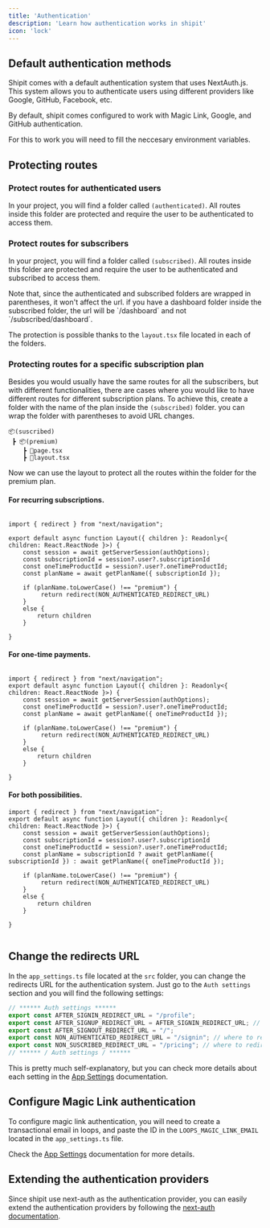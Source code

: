```yaml
---
title: 'Authentication'
description: 'Learn how authentication works in shipit'
icon: 'lock'
---
```


## Default authentication methods

Shipit comes with a default authentication system that uses NextAuth.js. 
This system allows you to authenticate users using different providers like Google, GitHub, Facebook, etc.

By default, shipit comes configured to work with Magic Link, Google, and GitHub authentication.

For this to work you will need to fill the neccesary environment variables.

## Protecting routes
### Protect routes for authenticated users
In your project, you will find a folder called `(authenticated)`. 
All routes inside this folder are protected and require the user to be authenticated to access them.

### Protect routes for subscribers
In your project, you will find a folder called `(subscribed)`.
All routes inside this folder are protected and require the user to be authenticated and subscribed to access them.

<Tip>
Note that, since the authenticated and subscribed folders are wrapped in parentheses, it won't affect the url.
if you have a dashboard folder inside the subscribed folder, the url will be `/dashboard` and not `/subscribed/dashboard`.
</Tip>

The protection is possible thanks to the `layout.tsx` file located in each of the folders.

### Protecting routes for a specific subscription plan
Besides you would usually have the same routes for all the subscribers, but with different functionalities,
there are cases where you would like to have different routes for different subscription plans.
To achieve this, create a folder with the name of the plan inside the `(subscribed)` folder.
you can wrap the folder with parentheses to avoid URL changes.

```
📦(suscribed)
 ┣ 📦(premium)
    ┣ 📜page.tsx
    ┣ 📜layout.tsx
```
Now we can use the layout to protect all the routes within the folder for the premium plan.

#### For recurring subscriptions.

```tsx src/app/suscribed/premium/layout.tsx

import { redirect } from "next/navigation";

export default async function Layout({ children }: Readonly<{ children: React.ReactNode }>) {
    const session = await getServerSession(authOptions);
    const subscriptionId = session?.user?.subscriptionId
    const oneTimeProductId = session?.user?.oneTimeProductId;
    const planName = await getPlanName({ subscriptionId });

    if (planName.toLowerCase() !== "premium") {
         return redirect(NON_AUTHENTICATED_REDIRECT_URL)
    }
    else {
        return children
    }

}
```
#### For one-time payments.

```tsx src/app/suscribed/premium/layout.tsx

import { redirect } from "next/navigation";
export default async function Layout({ children }: Readonly<{ children: React.ReactNode }>) {
    const session = await getServerSession(authOptions);
    const oneTimeProductId = session?.user?.oneTimeProductId;
    const planName = await getPlanName({ oneTimeProductId });

    if (planName.toLowerCase() !== "premium") {
         return redirect(NON_AUTHENTICATED_REDIRECT_URL)
    }
    else {
        return children
    }

}

```
#### For both possibilities.

```tsx src/app/suscribed/premium/layout.tsx
import { redirect } from "next/navigation";
export default async function Layout({ children }: Readonly<{ children: React.ReactNode }>) {
    const session = await getServerSession(authOptions);
    const subscriptionId = session?.user?.subscriptionId
    const oneTimeProductId = session?.user?.oneTimeProductId;
    const planName = subscriptionId ? await getPlanName({ subscriptionId }) : await getPlanName({ oneTimeProductId });

    if (planName.toLowerCase() !== "premium") {
         return redirect(NON_AUTHENTICATED_REDIRECT_URL)
    }
    else {
        return children
    }

}
    
 ```

## Change the redirects URL
In the `app_settings.ts` file located at the `src` folder, you can change the redirects URL for the authentication system.
Just go to the `Auth settings` section and you will find the following settings:

```ts src/app_settings.ts
// ****** Auth settings ******
export const AFTER_SIGNIN_REDIRECT_URL = "/profile";
export const AFTER_SIGNUP_REDIRECT_URL = AFTER_SIGNIN_REDIRECT_URL; // or "/onboarding", etc.
export const AFTER_SIGNOUT_REDIRECT_URL = "/";
export const NON_AUTHENTICATED_REDIRECT_URL = "/signin"; // where to redirect if the user is not authenticated and tries to access a page that requires authentication
export const NON_SUSCRIBED_REDIRECT_URL = "/pricing"; // where to redirect if the user is authenticated but is not subscribed
// ****** / Auth settings / ******
```

This is pretty much self-explanatory, but you can check more details about each setting in the [App Settings](/docs/settings/app-settings) documentation.

## Configure Magic Link authentication
To configure magic link authentication, you will need to create a transactional email in loops, 
and paste the ID in the `LOOPS_MAGIC_LINK_EMAIL` located in the `app_settings.ts` file.

Check the [App Settings](/docs/settings/app-settings) documentation for more details.



## Extending the authentication providers
Since shipit use next-auth as the authentication provider, 
you can easily extend the authentication providers by following the [next-auth documentation](https://next-auth.js.org/providers).